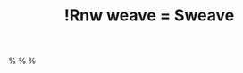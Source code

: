 % !Rnw weave = Sweave
%\VignetteEngine{Sweave}
%\VignetteIndexEntry{Tutorial: Working with categorical data with R and the vcd package}
%\VignetteDepends{vcd,gmodels,ca}
%\VignetteKeywords{contingency tables, mosaic plots, sieve plots, categorical data, independence, conditional independence, R}
%\VignettePackage{vcdExtra}


\documentclass[10pt,twoside]{article}
\usepackage{Sweave}
\usepackage{bm}
\usepackage[toc]{multitoc}   % for table of contents

% from Z.cls
\usepackage[authoryear,round,longnamesfirst]{natbib}
\bibpunct{(}{)}{;}{a}{}{,}


\usepackage{hyperref}
\usepackage{color}
%% colors
\definecolor{Red}{rgb}{0.7,0,0}
\definecolor{Blue}{rgb}{0,0,0.8}
\hypersetup{%
  hyperindex = {true},
  colorlinks = {true},
%  linktocpage = {true},
  plainpages = {false},
  linkcolor = {Blue},
  citecolor = {Blue},
  urlcolor = {Red},
  pdfstartview = {Fit},
  pdfpagemode = {UseOutlines},
  pdfview = {XYZ null null null}
}
%\AtBeginDocument{
%  \hypersetup{%
%    pdfauthor = {Michael Friendly},
%    pdftitle = {Tutorial: Working with categorical data with R and the vcd package},
%    pdfkeywords = {contingency tables, mosaic plots, sieve plots, categorical data, independence, conditional independence, R}
%  }
%}


% math stuff
\newcommand*{\given}{\ensuremath{\, | \,}}
\renewcommand*{\vec}[1]{\ensuremath{\bm{#1}}}
\newcommand{\mat}[1]{\ensuremath{\bm{#1}}}
\newcommand{\trans}{\ensuremath{^\mathsf{T}}}
\newcommand{\diag}[1]{\ensuremath{\mathrm{diag} (#1)}}
\def\binom#1#2{{#1 \choose #2}}%
\newcommand{\implies}{ \ensuremath{\mapsto} }

\newenvironment{equation*}{\displaymath}{\enddisplaymath}%

\newcommand{\tabref}[1]{Table~\@ref(#1)}
\newcommand{\figref}[1]{Figure~\@ref(#1)}
\newcommand{\secref}[1]{Section~\@ref(#1)}
\newcommand{\loglin}{loglinear }

%\usepackage{thumbpdf}

% page dimensions
\addtolength{\hoffset}{-1.5cm}
\addtolength{\textwidth}{3cm}
\addtolength{\voffset}{-1cm}
\addtolength{\textheight}{2cm}

% Vignette examples
\newcommand*{\Example}{\fbox{***Example***:} }

% R stuff
\newcommand{\var}[1]{*`#1`*}
\newcommand{\data}[1]{`#1`}
\newcommand{\class}[1]{\textsf{"#1"}}
%% \code without `-' ligatures
\def\nohyphenation{\hyphenchar\font=-1 \aftergroup\restorehyphenation}
\def\restorehyphenation{\hyphenchar\font=`-}
{\catcode`\-=\active%
  \global\def\code{\bgroup%
    \catcode`\-=\active \let-\codedash%
    \Rd```code}}
\def\codedash{-\discretionary{}{}{}}
\def\Rd```code#1{`\nohyphenation#1`\egroup}

\newcommand{\codefun}[1]{`#1()`}
\let\proglang=\textsf
\newcommand{\pkg}[1]{{\normalfont\fontseries{b}\selectfont #1}}
\newcommand{\Rpackage}[1]{{\textsf{#1}}}

%% almost as usual
\author{Michael Friendly\\York University, Toronto}
\title{Working with categorical data with R and the `vcd` and `vcdExtra` packages}
\date{\footnotesize{Using \Rpackage{vcdExtra} version `r packageDescription("vcdExtra")[["Version"]]`
  and \Rpackage{vcd} version `r packageDescription("vcd")[["Version"]]`; Date: `r Sys.Date()`}}


%% for pretty printing and a nice hypersummary also set:
%\Plainauthor{Michael Friendly} %% comma-separated
%\Shorttitle{vcd tutorial} %% a short title (if necessary)
%\Plaintitle{Tutorial: Working with categorical data with R and the vcd package}

%\SweaveOpts{engine=R,eps=TRUE,height=6,width=7,results=hide,fig=FALSE,echo=TRUE}
\SweaveOpts{engine=R,height=6,width=7,results=hide,fig=FALSE,echo=TRUE}
\SweaveOpts{prefix.string=fig/vcd-tut,eps=FALSE}
\SweaveOpts{keep.source=TRUE}
%\SweaveOpts{concordance=TRUE}
\setkeys{Gin}{width=0.7\textwidth}

```r
set.seed(1071)
#library(vcd)
library(vcdExtra)
library(ggplot2)
#data(Titanic)
data(HairEyeColor)
data(PreSex)
data(Arthritis)
art <- xtabs(~Treatment + Improved, data = Arthritis)
if(!file.exists("fig")) dir.create("fig")
```



%% end of declarations %%%%%%%%%%%%%%%%%%%%%%%%%%%%%%%%%%%%%%%%%%%%%%%



\SweaveOpts{concordance=TRUE}


%% an abstract and keywords

This tutorial describes the creation and manipulation of frequency and contingency tables
from categorical variables, along with tests of independence, measures
of association, and methods for graphically displaying results. 
The framework is provided by the R package `vcd`,
but other packages are used to help with various tasks.  
The `vcdExtra` package extends the graphical and statistical methods provided by
`vcd`.  

This package is now the main support package for the book
\emph{Discrete Data Analysis with R: Visualizing and Modeling Techniques for Categorical
and Count Data} [@FriendlyMeyer:2016:DDAR].  The web page for the book,
[ddar.datavis.ca](http://ddar.datavis.ca), gives further details.


%\keywords{contingency tables, mosaic plots, sieve plots, 
%categorical data, independence, conditional independence, generalized linear models,
%R}
%\Plainkeywords{contingency tables, mosaic plots, 
%  sieve plots, categorical data, independence, 
%  conditional independence, generalized linear models, R}

{\small
% \sloppy
% {2}
 \tableofcontents
% 
}


# Introduction {#sec:intro}
%% Note: If there is markup in \(sub)section, then it has to be escape as above.


This tutorial, part of the `vcdExtra` package,
describes how to work with categorical data in the context of
fitting statistical models in R and visualizing
the results using the `vcd` and `vcdExtra` packages.
It focuses first on methods and tools for creating
and manipulating R data objects which represent
frequency and contingency tables involving
categorical variables.

Further sections describe some simple methods for calculating 
tests of independence and measures of association among 
categorical variables, and also
methods for graphically displaying results.

There is much more to the analysis of categorical data than is described here,
where the emphasis is on cross-tabulated tables of frequencies (``contingency tables''),
statistical tests, associated loglinear models, and visualization of *how*
variables are related.

A more general treatment of graphical methods for categorical data is contained
in the book, \emph{Discrete Data Analysis with R: Visualizing and Modeling Techniques for Categorical
and Count Data} [@FriendlyMeyer:2016:DDAR]. 
An earlier book using SAS is
*Visualizing Categorical Data* [@vcd:Friendly:2000], for which
`vcd` is a partial R companion, covering topics not otherwise
available in R.  
On the other hand, the implementation of graphical
methods in `vcd` is more general in many respects than what I provided in
SAS. Statistical models for categorical data in R have
been extended considerably with the `gnm` package for generalized *nonlinear*
models.  The `vcdExtra` package extends `vcd` methods to models fit using
`glm()` and `gnm()`.

A more complete theoretical description of these statistical
methods is provided in Agresti's \citeyearpar{vcd:Agresti:2002,Agresti:2013}
*Categorical Data Analysis*. For this, see
the Splus/R companion by Laura Thompson,
[http://www.stat.ufl.edu/~aa/cda/Thompson_manual.pdf]
and Agresti's support web page,
[http://www.stat.ufl.edu/~aa/cda/cda.html].



# Creating and manipulating frequency tables {#sec:creating}

R provides many methods for creating frequency and contingency tables. Several are
described below. In the examples below, we use some real examples and some anonymous
ones, where the variables `A`, `B`, and `C`  represent
categorical variables, and `X` represents an arbitrary R data object.

The first thing you need to know is that categorical data can be represented in
three different forms in R, and it is sometimes necessary to convert
from one form to another, for carrying out statistical tests, fitting models
or visualizing the results.  Once a data object exists in R, 
you can examine its complete structure with
the `str()` function, or view the names of its components with the
`names()` function.
 

  * [case form] a data frame containing individual observations, with one or
  more factors, used as the classifying variables. In case form, there may also
  be numeric covariates. 
  The total number of observations
  is `nrow(X)`, and the number of variables is `ncol(X)`.
  	
***Example***:
The `Arthritis` data is available in case form in the `vcd` package. 
There are two explanatory factors: `Treatment` and `Sex`. `Age`
is a numeric covariate, and `Improved` is the response--- an ordered factor,
with levels 
``r paste(levels(Arthritis$Improved),collapse=' < ')``.  
Excluding `Age`, we would have
a $2 \times 2 \times 3$ contingency table for `Treatment`, `Sex` and `Improved`.
%`"None" < "Some" < "Marked"`.
```r
names(Arthritis)      # show the variables
str(Arthritis)        # show the structure
head(Arthritis,5)     # first 5 observations, same as Arthritis[1:5,] 
```
  
  * [frequency form] a data frame containing one or more factors, and a frequency 
  variable, often called `Freq` or `count`.  The total number of observations
  is 
  `sum(X$Freq)`,  
  `sum(X[,"Freq"])` or some equivalent form.
  The number of cells in the table is `nrow(X)`.

***Example***: 
For small frequency tables, it is often convenient to enter them in frequency form
using `expand.grid()` for the factors and `c()` to list the counts in a vector.
The example below, from [@vcd:Agresti:2002] gives results for the 1991 General Social Survey,
with respondents classified by sex and party identification.
```r
# Agresti (2002), table 3.11, p. 106
GSS <- data.frame(
  expand.grid(sex=c("female", "male"), 
              party=c("dem", "indep", "rep")),
  count=c(279,165,73,47,225,191))
GSS
names(GSS)
str(GSS)
sum(GSS$count)
```

  * [table form]  a matrix, array or table object, whose elements are the frequencies
  in an $n$-way table.  The variable names (factors) and their levels are given by
  `dimnames(X)`. The total number of observations
  is `sum(X)`.  The number of dimensions of the table is `length(dimnames(X))`,
  and the table sizes are given by `sapply(dimnames(X), length)`.
  	
***Example***: 
The `HairEyeColor` is stored in table form in `vcd`.  
```r
str(HairEyeColor)                      # show the structure
sum(HairEyeColor)                      # number of cases
sapply(dimnames(HairEyeColor), length) # table dimension sizes
```

***Example***: 
Enter frequencies in a matrix, and assign `dimnames`,
giving the variable names and category labels.  Note that, by default,
`matrix()` uses the elements supplied by *columns* in the
result, unless you specify `byrow=TRUE`.
```r
## A 4 x 4 table  Agresti (2002, Table 2.8, p. 57) Job Satisfaction
JobSat <- matrix(c(1,2,1,0, 3,3,6,1, 10,10,14,9, 6,7,12,11), 4, 4)
dimnames(JobSat) = list(income=c("< 15k", "15-25k", "25-40k", "> 40k"),
                satisfaction=c("VeryD", "LittleD", "ModerateS", "VeryS"))
JobSat
```
`JobSat` is a matrix, not an object of `class("table")`, and some functions
are happier with tables than matrices.
You can coerce it to a table with `as.table()`,
```r
JobSat <- as.table(JobSat)
str(JobSat)
```



## Ordered factors and reordered tables {#sec:ordered-factors}
In table form, the values of the table factors are ordered by their position in the table.
Thus in the `JobSat` data, both `income` and `satisfaction` represent ordered
factors, and the *positions* of the values in the rows and columns reflects their
ordered nature.

Yet, for analysis, there are time when you need *numeric* values for the levels
of ordered factors in a table, e.g., to treat a factor as a quantitative variable.
In such cases, you can simply re-assign the `dimnames` attribute of the table
variables.  For example, here, we assign numeric values to `income` as the middle of their
ranges, and treat `satisfaction` as equally spaced with integer scores.

```r
dimnames(JobSat)$income<-c(7.5,20,32.5,60)
dimnames(JobSat)$satisfaction<-1:4
```

For the  `HairEyeColor` data, hair color and eye color are ordered arbitrarily.
For visualizing the data using mosaic plots and other methods described below, it 
turns out to be more useful to assure that both hair color and eye color are
ordered from dark to light.
Hair colors are actually ordered this way already, and it is easiest to re-order
eye colors by indexing. Again `str()` is your friend.

```r
HairEyeColor <- HairEyeColor[, c(1,3,4,2), ]
str(HairEyeColor)
```
This is also the order for both hair color and eye color shown in 
the result of a correspondence analysis (\figref{fig:ca-haireye}) below.

With data in  case form or frequency form, when you have ordered factors
represented with character values, you must ensure that they are treated
as ordered in R.%
\footnote{In SAS, many procedures offer the option
	`order = data | internal | formatted` to allow character values
	to be ordered according to (a) their order in the data set, (b)
	sorted internal value, or (c) sorted formatted representation
	provided by a SAS format.
}

Imagine that the `Arthritis` data was read from a text file.  
By default the `Improved` will be ordered alphabetically:
`Marked`,
`None`,
`Some`--- not what we want.  In this case, the function
`ordered()` (and others) can be useful. 

```r
Arthritis <- read.csv("arthritis.txt",header=TRUE)
Arthritis$Improved <- ordered(Arthritis$Improved, levels=c("None", "Some", "Marked"))
```

With this order of  `Improved`, the response in this data,
a mosaic display of `Treatment` and `Improved` (\figref{fig:arthritis})shows a clearly
interpretable pattern.
```r
mosaic(art, gp = shading_max, split_vertical = TRUE, main="Arthritis: [Treatment] [Improved]")
```

%\setkeys{Gin}{width=0.7\textwidth}
[htb]

%```{r, Arthritis,fig=TRUE,echo=FALSE,height=6,width=7,results=hide}
%mosaic(art, gp = shading_max, split_vertical = TRUE, main="Arthritis: [Treatment] [Improved]")
%```
\includegraphics[width=0.7\textwidth]{fig/vcd-tut-Arthritis}
\caption{Mosaic plot for the `Arthritis` data, showing the marginal model of independence
	for Treatment and Improved.  Age, a covariate, and Sex are ignored here.}
 {#fig:arthritis}



Finally, there are situations where, particularly for display purposes, you
want to re-order the *dimensions* of an $n$-way table, or change the
labels for the variables or levels.
This is easy when the data are in table form: `aperm()` permutes
the dimensions, and assigning to `names` and `dimnames`
changes variable names and level labels respectively.
We will use the following version of `UCBAdmissions` in
\secref{sec:mantel} below.%
\footnote{
Changing `Admit` to `Admit?` might be useful for display purposes, but is
dangerous--- because it is then
difficult to use that variable name in a model formula.
See \secref{sec:tips} for options `labeling_args` and `set_labels`
to change variable and level names 
for displays in the `strucplot` framework.
}
```r
UCB <- aperm(UCBAdmissions, c(2, 1, 3))
dimnames(UCB)[[2]] <- c("Yes", "No")
names(dimnames(UCB)) <- c("Sex", "Admit?", "Department")
ftable(UCB)
```

%There is one subtle ``gotcha'' here:  `aperm()` returns an object of class *"array"*,
%whereas `UCBAdmissions` is of class *"table"*, so methods defined for `table`
%objects will not work on the permuted array.
%The solution is to reassign the `class` of the result of  `aperm()`.
%
%```{r, reorder4, keep.source=TRUE}
%class(UCBAdmissions)
%class(UCB)
%str(as.data.frame(UCBAdmissions))  # OK
%str(as.data.frame(UCB))            # wrong
%
%class(UCB) <- "table"
%str(as.data.frame(UCB))            # now OK
%```
%

## `structable()` {#sec:structable}

For 3-way and larger tables
the `structable()` function in `vcd` provides a convenient and flexible tabular display.
The variables assigned to the rows and columns of a two-way display can be specified
by a model formula.
```r
structable(HairEyeColor)                   # show the table: default
structable(Hair+Sex ~ Eye, HairEyeColor)   # specify col ~ row variables
```
It also returns an object of class `"structable"` which may be plotted with 
`mosaic()` (not shown here).
```r
HSE < - structable(Hair+Sex ~ Eye, HairEyeColor)   # save structable object
mosaic(HSE)                                        # plot it
```

## `table and friends()` {#sec:table}

You  can  generate frequency  tables from factor variables  using the  `table()` function,  tables  of
proportions using  the `prop.table()` function,  and marginal  frequencies using
`margin.table()`.

```r
 n=500
 A <- factor(sample(c("a1","a2"), n, rep=TRUE))
 B <- factor(sample(c("b1","b2"), n, rep=TRUE))
 C <- factor(sample(c("c1","c2"), n, rep=TRUE))
 mydata <- data.frame(A,B,C)
```

```r
# 2-Way Frequency Table
attach(mydata)
mytable <- table(A,B)   # A will be rows, B will be columns
mytable                 # print table

margin.table(mytable, 1) # A frequencies (summed over B)
margin.table(mytable, 2) # B frequencies (summed over A)

prop.table(mytable)    # cell percentages
prop.table(mytable, 1) # row percentages
prop.table(mytable, 2) # column percentages
```

`table()` can  also  generate  multidimensional  tables  based  on  3  or  more
categorical variables. In  this case, use  the `ftable()`  or `structable()`
function to print  the
results more attractively.

```r
# 3-Way Frequency Table
mytable <- table(A, B, C)
ftable(mytable)
```

`table()`  ignores missing values by default. 
To include `NA` as a category in counts, include the
table option  `exclude=NULL` if  the variable  is a  vector. If  the variable is a
factor you  have to  create a  new factor  using \code{newfactor  <- factor(oldfactor,
exclude=NULL)}. 

## `xtabs()` {#sec:xtabs}

The `xtabs()` function allows you to create cross-tabulations of data using formula style input.
This typically works with case-form data supplied in a data frame or a matrix.
The result is a contingency table in array format, whose dimensions are determined by  
the terms on the right side of the formula.

```r
# 3-Way Frequency Table
mytable <- xtabs(~A+B+C, data=mydata)
ftable(mytable)    # print table
summary(mytable)   # chi-square test of indepedence
```

If a variable is included on the left side of the formula, it is assumed to be a
vector  of  frequencies  (useful if the data have already been tabulated in frequency form).

```r
(GSStab <- xtabs(count ~ sex + party, data=GSS))
summary(GSStab)
```

## Collapsing over table factors: `aggregate, \codefun{margin.table()` and `apply()`}

It sometimes happens that we have a data set with more variables or factors than 
we want to analyse, or else, having done some initial analyses, we decide that
certain factors are not important, and so should be excluded from graphic displays
by collapsing (summing) over them.  For example, mosaic plots and fourfold displays
are often simpler to construct from versions of the data collapsed over
the factors which are not shown in the plots.

The appropriate tools to use again depend on
the form in which the data are represented--- a case-form data frame, a
frequency-form data frame (`aggregate()`), or a table-form array or 
table object (`margin.table()` or `apply()`).

When the data are in frequency form, and we want to produce another
frequency data frame, `aggregate()` is a handy tool, using
the argument `FUN=sum` to sum the frequency variable over the 
factors *not* mentioned in the formula.

***Example***: 
The data frame `DaytonSurvey` in the `vcdExtra` package represents a
$2^5$ table giving the frequencies of reported use (``ever used?'') of 
alcohol, cigarettes and marijuana in a sample of high school seniors,
also classified by sex and race.  

```r
data(DaytonSurvey, package = "vcdExtra")
str(DaytonSurvey)
head(DaytonSurvey)
```

To focus on the associations among the
substances, we want to collapse over sex and race. The right-hand side of the formula
used in the call to `aggregate()` gives the factors to be retained in the
new frequency data frame, `Dayton.ACM.df`.

```r
# data in frequency form
# collapse over sex and race
Dayton.ACM.df <- aggregate(Freq ~ cigarette+alcohol+marijuana, 
                           data=DaytonSurvey, FUN=sum)
Dayton.ACM.df
```

When the data are in table form, and we want to produce another
table, `apply()` with `FUN=sum` can be used in a similar way
to sum the table over dimensions not mentioned in the `MARGIN`
argument.  `margin.table()` is just a wrapper for `apply()`
using the `sum()` function.


***Example***: 
To illustrate, we first convert the `DaytonSurvey` to a 5-way
table using `xtabs()`, giving `Dayton.tab`.  

```r
# in table form
Dayton.tab <- xtabs(Freq~cigarette+alcohol+marijuana+sex+race, data=DaytonSurvey)
structable(cigarette+alcohol+marijuana ~ sex+race, data=Dayton.tab)
```
Then, use `apply()` on `Dayton.tab` to give the
3-way table `Dayton.ACM.tab` summed over sex and race.
The elements in this new table are the column sums for 
`Dayton.tab` shown by `structable()` just above.

```r
# collapse over sex and race
Dayton.ACM.tab <- apply(Dayton.tab, MARGIN=1:3, FUN=sum)
Dayton.ACM.tab <- margin.table(Dayton.tab, 1:3)   # same result
structable(cigarette+alcohol ~ marijuana, data=Dayton.ACM.tab)
```



Many of these operations can be performed using the `**ply()` functions
in the `plyr` package.
For example, with the data in a frequency form data frame, use `ddply()`
to collapse over unmentioned factors, and `plyr::summarise()`
as the function to be applied to each piece.
<!-- \footnote{ -->
<!-- Ugh. This `plyr` function clashes with a function of the same name in `vcdExtra`. -->
<!-- In this document I will use the explicit double-colon notation to keep them -->
<!-- separate. -->
<!-- } -->

```r
library(plyr)
Dayton.ACM.df <- plyr::ddply(DaytonSurvey, 
                             .(cigarette, alcohol, marijuana), 
                             plyr::summarise, Freq=sum(Freq))

Dayton.ACM.df
```

## Collapsing table levels: `collapse.table()`

A related problem arises when we have a table or array and for some purpose
we want to reduce the number of levels of some factors by summing subsets
of the frequencies.  For example, we may have initially coded Age in 10-year
intervals, and decide that, either for analysis or display purposes, we
want to reduce Age to 20-year intervals.  The `collapse.table()` function
in `vcdExtra` was designed for this purpose.

***Example***:
Create a 3-way table, and collapse Age from 10-year to 20-year intervals. 
First, we generate a $2 \times 6 \times 3$ table of random counts from a 
Poisson distribution with mean of 100.
```r
# create some sample data in frequency form
sex <- c("Male", "Female")
age <- c("10-19", "20-29",  "30-39", "40-49", "50-59", "60-69")
education <- c("low", 'med', 'high')
data <- expand.grid(sex=sex, age=age, education=education)
counts <- rpois(36, 100)   # random Possion cell frequencies
data <- cbind(data, counts)

# make it into a 3-way table
t1 <- xtabs(counts ~ sex + age + education, data=data)
structable(t1)
``` 
Now collapse `age` to 20-year intervals, and `education`
to 2 levels. In the arguments, levels of `age` and `education`
given the same label are summed in the resulting smaller table.
```r
# collapse age to 3 levels, education to 2 levels
t2 <- collapse.table(t1, 
         age=c("10-29", "10-29",  "30-49", "30-49", "50-69", "50-69"),
         education=c("<high", "<high", "high"))
structable(t2)
```


## Converting among frequency tables and data frames

As we've seen, a given contingency table can be represented 
equivalently in different forms,
but some R functions were designed for one particular representation.
\tabref{tab:convert} shows some handy tools for converting from one form to another.

[htb]
 \caption{Tools for converting among different forms for categorical data} {#tab:convert}
 
   {llll}
	\hline
                 & \multicolumn{3}{c}{**To this**} \\
	**From this**      &     Case form         & Frequency form             &  Table form \\
	\hline
	Case form      &   noop                 & `xtabs(~A+B)`        &  `table(A,B)`  \\ 
	Frequency form &  `expand.dft(X)`  & noop                      & `xtabs(count~A+B)`\\
	Table form     &  `expand.dft(X)`  & `as.data.frame(X)`   &  noop \\
	\hline
   
 


A contingency table in table form (an object of `class(table)`) can be converted
to a data.frame with `as.data.frame()`.%
\footnote{
Because R is object-oriented, this is actually a short-hand for
the function `as.data.frame.table()`.
}  
The resulting
`data.frame` contains columns
representing the classifying factors and the table entries (as a column named by
the `responseName` argument, defaulting to `Freq`. This is the inverse of `xtabs()`.

***Example***: 
Convert the `GSStab` in table form to a data.frame in frequency form.
```r
as.data.frame(GSStab)
```

***Example***: Convert the `Arthritis` data in case form to a 3-way table of
`Treatment` $\times$ `Sex` $\times$ `Improved`.
Note the use of `with()` to avoid having to use `Arthritis\$Treatment` etc. within the call to `table()`.%
\footnote{
`table()` does not allow a `data` argument to provide
an environment in which the table variables are to be found.  In the 
examples in \secref{sec:table} I used `attach(mydata)` for this purpose,
but `attach()` leaves the variables in the global environment,
while `with()` just evaluates the `table()` expression in a
temporary environment of the data.
}
```r
Art.tab <-with(Arthritis, table(Treatment, Sex, Improved))
str(Art.tab)
ftable(Art.tab)
```


There may also be times that you will need an equivalent case form `data.frame`
with factors  representing the table variables
rather than the frequency  table.
For example, the `mca()` function in package `MASS`
only operates on data in this format. 
Marc Schwartz provided code for `expand.dft()` on the  Rhelp
mailing list for converting a table back into a case form `data.frame`.
This function is included in `vcdExtra`.

***Example***: Convert the `Arthritis` data in table form (`Art.tab`) back to a `data.frame`
in case form, with factors
`Treatment`, `Sex` and `Improved`.
```r
Art.df <- expand.dft(Art.tab)
str(Art.df)
```

## A complex example {#sec:complex}

If you've followed so far, you're ready for a more complicated example.
The data file, `tv.dat` represents a 4-way table of size
$5 \times 11 \times 5 \times 3$ where the table variables (unnamed in the file)
are read as `V1` -- `V4`, and the cell frequency is read
as `V5`.  The file, stored in the `doc/extdata` directory
of `vcdExtra`, can be read as follows:
```r
tv.data<-read.table(system.file("extdata","tv.dat", package="vcdExtra"))
head(tv.data,5)
```
For a local file, just use `read.table()` in this form:
```r
tv.data<-read.table("C:/R/data/tv.dat")
```
The data `tv.dat` came from the initial implementation of 
mosaic displays in R by Jay Emerson. 
In turn, they came from the initial development of mosaic displays 
[@vcd:Hartigan+Kleiner:1984]
that illustrated the method with data on a large sample of TV viewers
whose behavior had been recorded for the Neilson ratings.
This data set contains sample television audience data from Neilsen
Media Research for the week starting November 6, 1995.


The table variables are:\\
~~~`V1`-- values 1:5 correspond to the days Monday--Friday;\\
~~~`V2`-- values 1:11 correspond to the quarter hour times 8:00PM through 10:30PM;\\
~~~`V3`-- values 1:5 correspond to ABC, CBS, NBC, Fox, and non-network choices;\\
~~~`V4`-- values 1:3 correspond to transition states: turn the television Off, Switch channels, 
 or Persist in viewing the current channel.

	 
We are interested just the cell frequencies, and rely on the facts that the
(a) the table is complete--- there are no missing cells,
so `nrow(tv.data)`=`r nrow(tv.data)`;
(b) the observations are ordered so that `V1` varies most rapidly and
`V4` most slowly.  From this, we can just extract the frequency column
and reshape it into an array.
```r
TV <- array(tv.data[,5], dim=c(5,11,5,3))                                        
dimnames(TV) <- list(c("Monday","Tuesday","Wednesday","Thursday","Friday"), 
                c("8:00","8:15","8:30","8:45","9:00","9:15","9:30",         
                  "9:45","10:00","10:15","10:30"),                            
                c("ABC","CBS","NBC","Fox","Other"), c("Off","Switch","Persist"))
names(dimnames(TV))<-c("Day", "Time", "Network", "State")
```

More generally (even if there are missing cells), we can 
use `xtabs()` (or `plyr::daply()`)
to do the cross-tabulation, using `V5` as the
frequency variable.  Here's how to do this same operation with `xtabs()`:
```r
TV <- xtabs(V5 ~ ., data=tv.data)
dimnames(TV) <- list(Day=c("Monday","Tuesday","Wednesday","Thursday","Friday"), 
                Time=c("8:00","8:15","8:30","8:45","9:00","9:15","9:30",         
                       "9:45","10:00","10:15","10:30"),                            
                Network=c("ABC","CBS","NBC","Fox","Other"), 
                State=c("Off","Switch","Persist"))
```

But this 4-way table is too large and awkward to work with. Among the networks,
Fox and Other occur infrequently. 
We can also cut it down to a 3-way table by considering only viewers who persist
with the current station.%
\footnote{This relies on the fact that that indexing
an array drops dimensions of length 1 by default,
using the argument `drop=TRUE`;
the result is coerced to the lowest possible dimension.
}

```r
TV <- TV[,,1:3,]     # keep only ABC, CBS, NBC
TV <- TV[,,,3]       # keep only Persist -- now a 3 way table
structable(TV)
```

Finally, for some purposes, we might want to collapse the 11 times into a smaller number.
Here, we use `as.data.frame.table()` to convert the table back to a data frame,
 `levels()` to re-assign the values of `Time`,
 and finally, `xtabs()` to give a new, collapsed frequency table.

```r
TV.df <- as.data.frame.table(TV)
levels(TV.df$Time) <- c(rep("8:00-8:59",4),rep("9:00-9:59",4), rep("10:00-10:44",3))
TV2 <- xtabs(Freq ~ Day + Time + Network, TV.df)
structable(Day ~ Time+Network,TV2)
```
Whew! See \figref{fig:TV-mosaic} for a mosaic plot of the `TV2` data.


# Tests of Independence

## CrossTable

OK, now we're ready to do some analyses.  For tabular displays,
the  `CrossTable()`  function in  the `gmodels`  package produces  cross-tabulations
modeled after `PROC FREQ` in SAS or `CROSSTABS` in SPSS. 
It has a wealth of options for the quantities that can be shown in each cell.

```r
# 2-Way Cross Tabulation
library(gmodels)
CrossTable(GSStab,prop.t=FALSE,prop.r=FALSE,prop.c=FALSE)
```

There are  options to  report percentages  (row, column,  cell), specify decimal
places, produce Chi-square,  Fisher, and McNemar  tests of independence,  report
expected  and residual  values (pearson,  standardized, adjusted  standardized),
include missing values as valid, annotate with row and column titles, and format
as SAS or SPSS style output! See `help(CrossTable)` for details.


## Chi-square test

For 2-way tables you can use `chisq.test()` to test independence of the row
and column variable. By default,  the $p$-value is calculated from  the asymptotic
chi-squared distribution of the test  statistic. Optionally, the $p$-value can  be
derived via Monte Carlo simulation. 

```r
(HairEye <- margin.table(HairEyeColor, c(1, 2)))
chisq.test(HairEye)
```

## Fisher Exact Test {#sec:Fisher}

`fisher.test(X)` provides an  exact test of  independence. `X` must be  a two-way
contingency table in table form.  Another form, 
`fisher.test(X, Y)` takes two
categorical vectors of the same length.  
For tables larger than $2 \times 2$ the method can be computationally intensive (or can fail) if
the frequencies are not small.

```r
fisher.test(GSStab)
```

But this does not work because `HairEye` data has $n$=592 total frequency.
An exact test is unnecessary in this case.
```r
fisher.test(HairEye)
```
%# ```{r, echo=TRUE,eval=FALSE}
%# #cat(try(fisher.test(HairEye)))
%# ```

Error in fisher.test(HairEye) : FEXACT error 6.
LDKEY is too small for this problem.
Try increasing the size of the workspace.


## Mantel-Haenszel test and conditional association {#sec:mantel}

Use the  `mantelhaen.test(X)` function  to perform  a Cochran-Mantel-Haenszel 
$\chi^2$ chi
test  of   the  null  hypothesis   that  two  nominal   variables  are
*conditionally independent*, $A \perp B \given C$, in each stratum,  assuming that there is no  three-way
interaction. `X` is  a 3 dimensional  contingency table, where  the last dimension
refers to the strata.

The `UCBAdmissions` serves as an example of a $2 \times 2 \times 6$ table,
with `Dept` as the stratifying variable.
```r
## UC Berkeley Student Admissions
mantelhaen.test(UCBAdmissions)
```
The results show no evidence for association between admission and gender
when adjusted for department.  However, we can easily see that the assumption
of equal association across the strata (no 3-way association) is probably
violated. For $2 \times 2 \times k$ tables, this can be examined
from the odds ratios for each $2 \times 2$ table (`oddsratio()`), and
tested 
by  using
`woolf_test()` in `vcd`.

%```{r, mantel2}
%oddsRatio <- function(x) (x[1,1]*x[2,2])/(x[1,2]*x[2,1])
%apply(UCBAdmissions, 3, oddsRatio)
%
%woolf_test(UCBAdmissions) 
%``` 
```r
oddsratio(UCBAdmissions, log=FALSE)
lor <- oddsratio(UCBAdmissions)  # capture log odds ratios
summary(lor)
woolf_test(UCBAdmissions) 
``` 
We  can visualize the  odds ratios of  Admission for
each  department  with  fourfold  displays  using  `fourfold()`.  The cell
frequencies $n_{ij}$  of each  $2 \times  2$ table  are shown  as a  quarter circle whose
radius is proportional to $\sqrt{n_{ij}}$, so  that its area is proportional to  the
cell frequency.
Confidence rings for the odds ratio allow a visual test of the null of no association; 
the rings for adjacent quadrants overlap *iff* the observed counts are consistent 
with the null hypothesis.  In the extended version (the default), brighter colors
are used where the odds ratio is significantly different from 1.
The following lines produce \figref{fig:fourfold1}.%
\footnote{The color values `col[3:4]` were modified from their default values
to show a greater contrast between significant and insignificant associations here.}
```r
col <- c("#99CCFF", "#6699CC", "#F9AFAF", "#6666A0", "#FF0000", "#000080")
fourfold(UCB,mfrow=c(2,3), color=col)
```
 
%\setkeys{Gin}{width=0.8\textwidth}
[htb]

%```{r, fourfold1,fig=TRUE,height=6,width=9,results=hide}
%col <- c("#99CCFF", "#6699CC", "#F9AFAF", "#6666A0", "#FF0000", "#000080")
%fourfold(UCB,mfrow=c(2,3), color=col)
%```
\includegraphics[width=0.8\textwidth,trim=80 50 80 50]{fig/vcd-tut-fourfold1}
\caption{Fourfold display for the `UCBAdmissions` data. Where the odds ratio differs
	significantly from 1.0, the confidence bands do not overlap, and the circle quadrants are
	shaded more intensely.}
 {#fig:fourfold1}



Another `vcd` function, `cotabplot()`, provides a more general approach
to visualizing conditional associations in contingency tables,
similar to trellis-like plots produced by `coplot()` and lattice graphics.
The `panel` argument supplies a function used to render each conditional 
subtable. The following gives a display (not shown) similar to \figref{fig:fourfold1}.
```r
cotabplot(UCB, panel = cotab_fourfold)
```

When we want to view the conditional
probabilities of a response variable (e.g., `Admit`)
in relation to several factors,
an alternative visualization is a `doubledecker()` plot.
This plot is a specialized version of a mosaic plot, which
highlights the levels of a response variable (plotted vertically)
in relation to the factors (shown horizontally). The following
call produces \figref{fig:doubledecker}, where we use indexing
on the first factor (`Admit`) to make `Admitted`
the highlighted level.

In this plot, the
association between `Admit` and `Gender` is shown
where the heights of the highlighted conditional probabilities
do not align. The excess of females admitted in Dept A stands out here.

```r
doubledecker(Admit ~ Dept + Gender, data=UCBAdmissions[2:1,,])
```

[htb]

\includegraphics[width=0.9\textwidth]{fig/vcd-tut-doubledecker}
\caption{Doubledecker display for the `UCBAdmissions` data. The heights
of the highlighted bars show the conditional probabilities of `Admit`,
given `Dept` and `Gender`.}
 {#fig:doubledecker}



Finally, the there is a `plot()` method for `oddsratio` objects.
By default, it shows the 95% confidence interval for the log odds ratio.
\figref{fig:oddsratio} is produced by:
```r
plot(lor, xlab="Department", ylab="Log Odds Ratio (Admit | Gender)")
```

\setkeys{Gin}{width=0.5\textwidth}
[htb]

```r
plot(lor, xlab="Department", ylab="Log Odds Ratio (Admit | Gender)")
```
\caption{Log odds ratio plot for the `UCBAdmissions` data.}
 {#fig:oddsratio}



## Cochran-Mantel-Haenszel tests for ordinal factors {#sec:CMH}
The standard $\chi^2$ tests for association in a two-way table
treat both table factors as nominal (unordered) categories.
When one or both factors of a two-way table are
quantitative or ordinal, more powerful tests of association
may be obtaianed by taking ordinality into account, using
row and or column scores to test for linear trends or differences
in row or column means.

More general versions of the CMH tests (Landis etal., 1978) are provided by assigning
numeric scores to the row and/or column variables. 
For example, with two ordinal factors (assumed to be equally spaced), assigning
integer scores, `1:R` and `1:C` tests the linear $\times$ linear component
of association. This is statistically equivalent to the Pearson correlation between the
integer-scored table variables, with $\chi^2 = (n-1) r^2$, with only 1 $df$
rather than $(R-1)\times(C-1)$ for the test of general association.

When only one table
variable is ordinal, these general CMH tests are analogous to an ANOVA, testing
whether the row mean scores or column mean scores are equal, again consuming
fewer $df$ than the test of general association.

The `CMHtest()` function in `vcdExtra` now calculates these various
CMH tests for two possibly ordered factors, optionally stratified other factor(s).

***Example***:
Recall the $4 \times 4$ table, `JobSat` introduced in \secref{sec:creating},
```r
JobSat
```

Treating the `satisfaction` levels as equally spaced, but using
midpoints of the `income` categories as row scores gives the following results:
```r
CMHtest(JobSat, rscores=c(7.5,20,32.5,60))
```

Note that with the relatively small cell frequencies, the test for general 
give no evidence for association. However, the the `cor` test for linear x linear
association on 1 df is nearly significant. The `coin` contains the
functions `cmh_test()` and `lbl_test()`
for CMH tests of general association and linear x linear association respectively.

## Measures of Association

There are a variety of statistical measures of *strength* of association for
contingency tables--- similar in spirit to $r$ or $r^2$ for continuous variables.
With a large sample size, even a small degree of association can show a 
significant $\chi^2$, as in the example below for the `GSS` data.

The  `assocstats()`  function in `vcd`  calculates  the   $\phi$
contingency coefficient,  and Cramer's  V for  an $r \times c$  table. 
The input must be in table form, a two-way $r \times c$ table.  
It won't work with `GSS` in frequency form, but by now you should know how
to convert.
```r
assocstats(GSStab)
```

For tables with ordinal variables, like `JobSat`, some people prefer the
Goodman-Kruskal $\gamma$ statistic (\citet[\S 2.4.3]{vcd:Agresti:2002})
based on a comparison of concordant
and discordant pairs of observations in the case-form equivalent of a two-way table.
```r
GKgamma(JobSat)
```

A web article by Richard Darlington,
[http://www.psych.cornell.edu/Darlington/crosstab/TABLE0.HTM]
gives further description of these and other measures of association.

## Measures of Agreement
The
`Kappa()` function in the `vcd` package calculates Cohen's $\kappa$ and weighted
$\kappa$ for a square two-way table with the same row and column categories [@Cohen:60].%
\footnote{ 
Don't confuse this with `kappa()` in base R that computes something
entirely different (the condition number of a matrix).
}
Normal-theory $z$-tests are obtained by dividing $\kappa$ by its asymptotic standard
error (ASE).  A `confint()` method for `Kappa` objects provides confidence intervals.
```r
(K <- Kappa(SexualFun))
confint(K)
```

A visualization of agreement, both unweighted and weighted for degree of departure
from exact agreement is provided by the `agreementplot()` function.
\figref{fig:agreesex} shows the agreementplot for the `SexualFun` data,
produced as shown below. The Bangdiwala measures represent the proportion of the
shaded areas of the diagonal rectangles, using weights $w_1$ for exact agreement,
and $w_2$ for partial agreement one step from the main diagonal.
```r
agree <- agreementplot(SexualFun, main="Is sex fun?")
unlist(agree)
```

%\setkeys{Gin}{width=0.5\textwidth}
[htb]

%```{r, agreesex,fig=TRUE,height=6,width=7}
%agree <- agreementplot(SexualFun, main="Is sex fun?")
%agree
%```
\includegraphics[width=0.4\textwidth,trim=50 25 50 25]{fig/vcd-tut-agreesex}
\caption{Agreement plot for the `SexualFun` data.}
 {#fig:agreesex}


In other examples, the agreement plot can help to show *sources*
of disagreement.  For example, when the shaded boxes are above or below the diagonal
(red) line, a lack of exact agreement can be attributed in part to
different frequency of use of categories by the two raters-- lack of
*marginal homogeneity*.
	
## Correspondence analysis
Use the `ca` package for correspondence analysis for visually exploring relationships
between rows and columns in contingency tables.  For an $r \times c$ table,
the method provides a breakdown of the Pearson $\chi^2$ for association in up to $M = \min(r-1, c-1)$
dimensions, and finds scores for the row ($x_{im}$) and column ($y_{jm}$) categories
such that the observations have the maximum possible correlations.%
\footnote{
	Related methods are the non-parametric
	CMH tests using assumed row/column scores (\secref{sec:CMH}),
	the analogous `glm()` model-based methods (\secref{sec:CMH}),
	and the more general RC models which can be fit using `gnm()`.
	Correspondence analysis differs in that it is a primarily
	descriptive/exploratory method (no significance tests), but is
	directly tied to informative graphic displays of the row/column categories.
}	
	


Here, we carry out a simple correspondence analysis of the `HairEye` data.
The printed results show that nearly 99% of the association between hair color and eye color
can be accounted for in 2 dimensions, of which the first dimension accounts for 90%.
```r
library(ca)
ca(HairEye)
```

The resulting `ca` object can be plotted just by running the `plot()`
method on the `ca` object, giving the result in
\figref{fig:ca-haireye}.  `plot.ca()` does not allow labels for dimensions;
these can be added with `title()`.
It can be seen that most of the association is accounted for by the ordering
of both hair color and eye color along Dimension 1, a dark to light dimension.
```r
plot(ca(HairEye), main="Hair Color and Eye Color")
title(xlab="Dim 1 (89.4%)", ylab="Dim 2 (9.5%)")
```

\setkeys{Gin}{width=0.7\textwidth}
[htb]

```r
plot(ca(HairEye), main="Hair Color and Eye Color")
title(xlab="Dim 1 (89.4%)", ylab="Dim 2 (9.5%)")
```
\caption{Correspondence analysis plot for the `HairEye` data.}
 {#fig:ca-haireye}



# Loglinear Models {#sec:loglin}

You can  use the  `loglm()`  function in  the `MASS`  package to fit log-linear
models.  Equivalent models can also be fit (from a different perspective) as generalized
linear models with the `glm()`  function using the `family='poisson'` argument,
and the `gnm` package provides a wider range of generalized *nonlinear* models,
particularly for testing structured associations.
The visualization methods for these models were originally developed for models fit using `loglm()`,
so this approach is emphasized here.  Some extensions of these methods for models
fit using `glm()` and `gnm()` are contained in the `vcdExtra` package
and illustrated in \secref{sec:glm}.

Assume we  have a 3-way  contingency table based  on
variables A, B, and C.  
The possible different forms of loglinear models for a 3-way table are shown in \tabref{tab:loglin-3way}.
The **Model formula** column shows how to express each model for `loglm()` in R.%
\footnote{
For `glm()`, or `gnm()`, with the data in the form of a frequency data.frame, the same model is specified
in the form `glm(Freq` $\sim$ `..., family="poisson")`, where `Freq` is  the name
of the cell frequency variable and `...` specifies the **Model formula**.
}
In the **Interpretation** column, the symbol "$\perp$" is to be read as "is independent of,"
and "$\given$" means "conditional on,'' or "adjusting for," or just "given".

[htb]
 \caption{Log-linear Models for Three-Way Tables} {#tab:loglin-3way}
 
 {llll}
  \hline
  **Model**           & **Model formula**  & **Symbol**& **Interpretation** \\
  \hline\hline 
  Mutual independence      & `~A + B + C`       & $[A][B][C]$    & $A \perp B \perp C$ \\ 
  Joint independence       & `~A*B + C`         & $[AB][C]$      & $(A \: B) \perp C$ \\ 
  Conditional independence & `~(A+B)*C`         & $[AC][BC]$     & $(A \perp B) \given C$ \\ 
  All two-way associations & `~A*B + A*C + B*C` & $[AB][AC][BC]$ & homogeneous association  \\ 
  Saturated model          & `~A*B*C`           & $[ABC]$        & 3-way association \\ 
  \hline
 
 




For example, the formula `~A + B + C` specifies the model of *mutual independence* with
no associations among the three factors.  In standard notation for the expected frequencies
$m_{ijk}$, this corresponds to

	\log ( m_{ijk} ) = \mu + \lambda_i^A + \lambda_j^B + \lambda_k^C \equiv `A + B + C`

The parameters $\lambda_i^A , \lambda_j^B$ and  $\lambda_k^C$ pertain to the differences among the
one-way marginal frequencies for the factors A, B and C. 

Similarly, the model of *joint independence*,  $(A \: B) \perp C$,
allows an association between A and B, but specifies that
C is independent of both of these and their combinations,

	\log ( m_{ijk} ) = \mu + \lambda_i^A + \lambda_j^B + \lambda_k^C + \lambda_{ij}^{AB} \equiv `A * B + C`

where the parameters $\lambda_{ij}^{AB}$ pertain to the overall association between A and B (collapsing over C).

In the literature or text books, you will often find these models expressed in shorthand symbolic notation,
using brackets, `[ ]` to enclose the *high-order terms* in the model.
Thus, the joint independence model can be denoted `[AB][C]`, as shown in the **Symbol** column in 
\tabref{tab:loglin-3way}.

Models of *conditional independence* allow (and fit)  two of the three possible
two-way associations.  There are three such models, depending on which variable is conditioned upon.
For a given conditional independence model, e.g., `[AB][AC]`, the given variable is the one
common to all terms, so this example has the interpretation $(B \perp C) \given A$.


## Fitting with `loglm()` {#sec:loglm}
For example, we can fit the model of mutual independence among hair color, eye color and sex 
in `HairEyeColor` as

```r
library(MASS)
## Independence model of hair and eye color and sex.  
hec.1 <- loglm(~Hair+Eye+Sex, data=HairEyeColor)
hec.1
```

Similarly, the models of conditional independence and joint independence are specified as
```r
## Conditional independence
hec.2 <- loglm(~(Hair + Eye) * Sex, data=HairEyeColor)
hec.2
```
```r
## Joint independence model.  
hec.3 <- loglm(~Hair*Eye + Sex, data=HairEyeColor)
hec.3
```
Note that printing the model gives a brief summary of the goodness of fit.
A set of models can be compared using the `anova()` function.

```r
anova(hec.1, hec.2, hec.3)
```

%Martin Theus and Stephan Lauer have written an excellent article on  Visualizing
%Loglinear Models, using  mosaic plots. There  is also great  tutorial example by
%Kevin Quinn on analyzing loglinear models via glm.

## Fitting with `glm and \codefun{gnm()`} {#sec:glm}
The `glm()` approach, and extensions of this in the `gnm` package allows a
much wider class of models for frequency data to be fit than can be handled by
`loglm()`.  Of particular importance are models for ordinal factors and for
square tables, where we can test more structured hypotheses about the patterns
of association than are provided in the tests of general association under
`loglm()`. These are similar in spirit to the 
non-parametric CMH tests described in \secref{sec:CMH}.

***Example***:
The data `Mental` in the `vcdExtra` package gives a two-way table in frequency form
classifying young people by
their mental health status and parents' socioeconomic status (SES), where
both of these variables are ordered factors.
```r
str(Mental)
xtabs(Freq ~ mental+ses, data=Mental)   # display the frequency table
```
Simple ways of handling ordinal variables involve assigning scores to the table
categories, and the simplest cases are to use integer scores, either for the row variable (``column
effects'' model), the column variable (``row effects'' model), or both (``uniform association''
model).

```r
indep <- glm(Freq ~ mental + ses, family = poisson, data = Mental)  # independence model
```
To fit more parsimonious models than general association, we can define
numeric scores for the row and column categories
```r
# Use integer scores for rows/cols 
Cscore <- as.numeric(Mental$ses)
Rscore <- as.numeric(Mental$mental)	
```
Then, the row effects model, the column effects model, and the uniform association
model can be fit as follows:
```r
# column effects model (ses)
coleff <- glm(Freq ~ mental + ses + Rscore:ses, family = poisson, data = Mental)

# row effects model (mental)
roweff <- glm(Freq ~ mental + ses + mental:Cscore, family = poisson, data = Mental)

# linear x linear association
linlin <- glm(Freq ~ mental + ses + Rscore:Cscore, family = poisson, data = Mental)
```
The `Summarize()` in `vcdExtra` provides a nice, compact summary of
the fit statistics for a set of models, collected into a *glmlist* object.
Smaller is better for AIC and BIC.
```r
# compare models using AIC, BIC, etc
vcdExtra::LRstats(glmlist(indep, roweff, coleff, linlin))
```
For specific model comparisons, we can also carry out tests of *nested* models with
`anova()` when those models are listed from smallest to largest.
Here, there are two separate paths from the most restrictive (independence) model
through the model of uniform association, to those that allow only one of
row effects or column effects.
```r
anova(indep, linlin, coleff, test="Chisq")	
anova(indep, linlin, roweff, test="Chisq")	
```
The model of linear by linear association seems best on all accounts.
For comparison, one might try the CMH tests on these data:

```r
CMHtest(xtabs(Freq~ses+mental, data=Mental))
```

## Non-linear terms
The strength of the `gnm` package is that it handles a wide variety of models
that handle non-linear terms, where the parameters enter the model beyond a simple
linear function.
The simplest example is the Goodman RC(1) model, which allows a multiplicative
term to account for the association of the table variables.
In the notation of generalized linear models with a log link, this can be expressed as

\log \mu_{ij} = \alpha_i + \beta_j + \gamma_{i} \delta_{j}	

where the row-multiplicative effect parameters $\gamma_i$ and 
corresponding column parameters $\delta_j$ are estimated from the data.%
\footnote{
This is similar in spirit to a correspondence analysis with a single
dimension, but as a statistical model.
}
Similarly, the RC(2) model adds two multiplicative terms to
the independence model,

\log \mu_{ij} = \alpha_i + \beta_j + \gamma_{i1} \delta_{j1} + \gamma_{i2} \delta_{j2}


In the `gnm` package, these models may be fit using the `Mult()`
to specify the multiplicative term, and `instances()` to specify several
such terms.

***Example***:
For the `Mental` data, we fit the RC(1) and RC(2) models, and compare
these with the independence model.

```r
RC1 <- gnm(Freq ~ mental + ses + Mult(mental,ses), data=Mental, 
             family=poisson, verbose=FALSE)
RC2 <- gnm(Freq ~ mental+ses + instances(Mult(mental,ses),2), data=Mental, 
             family=poisson, verbose=FALSE)
anova(indep, RC1, RC2, test="Chisq")
```

# Mosaic plots {#sec:mosaic}

Mosaic plots provide an ideal method both for visualizing contingency tables and for 
visualizing the fit--- or more importantly--- lack of fit of a loglinear model.
For a two-way table, `mosaic()` fits a model of independence, $[A][B]$
or `~A+B` as an R formula.
For $n$-way tables, `mosaic()` can fit any loglinear model, and can also be
used to plot a model fit with `loglm()`.
See @vcd:Friendly:1994,vcd:Friendly:1999 for the statistical ideas behind these
uses of mosaic displays in connection with loglinear models.

The essential idea is to recursively sub-divide a unit square into rectangular "tiles" for the
cells of the table, such
that the are area of each tile is proportional to the cell frequency.
For a given loglinear model, the tiles can then be shaded in various ways to reflect
the residuals (lack of fit) for a given model.  The pattern of residuals can then
be used to suggest a better model or understand *where* a given model fits or
does not fit.

`mosaic()` provides a wide range of options for the directions of splitting,
the specification of shading, labeling, spacing, legend and many other details.
It is actually implemented as a special case of a more general
class of displays for $n$-way tables called `strucplot`, including
sieve diagrams, association plots, double-decker plots as well as mosaic
plots.  For details, see `help(strucplot)` and the "See also" links,
and also @vcd:Meyer+Zeileis+Hornik:2006b, which is available as
an R vignette via `vignette("strucplot", package="vcd")`.

\figref{fig:arthritis}, showing the association between
`Treatment` and `Improved` was produced with the following
call to `mosaic()`.

```r
mosaic(art, gp = shading_max, split_vertical = TRUE, 
       main="Arthritis: [Treatment] [Improved]")
```
Note that the residuals for the independence model were not large
(as shown in the legend),
yet the association between `Treatment` and `Improved`
is highly significant.
```r
summary(art)
```
In contrast, one of the other shading schemes, from @vcd:Friendly:1994
(use: `gp = shading_Friendly`), 
uses fixed cutoffs of $\pm 2, \pm 4$,
to shade cells which are *individually* significant
at approximately $\alpha = 0.05$ and $\alpha = 0.001$ levels, respectively.
The right panel below uses `gp = shading_Friendly`.

\setkeys{Gin}{width=0.5\textwidth}
```r
mosaic(art, gp = shading_max, split_vertical = TRUE, 
       main="Arthritis: gp = shading_max")
```
```r
mosaic(art, gp = shading_Friendly, split_vertical = TRUE, 
       main="Arthritis: gp = shading_Friendly")
```

## Mosaics for loglinear models {#sec:mosaic-llm}

When you have fit a loglinear model using `loglm()`, 
and saved the result (as a `loglm` object) the simplest way to display the
results is to use the `plot()` method for the `loglm` object.
Calling `mosaic(loglm.object)` has the same result.
In \secref{sec:loglm} above, we fit several different models to the
`HairEyeColor` data.  We can produce mosaic displays of each just
by plotting them:

```r
# mosaic plots, using plot.loglm() method
plot(hec.1, main="model: [Hair][Eye][Sex]")
plot(hec.2, main="model: [HairSex][EyeSex]")
plot(hec.3, main="model: [HairEye][Sex]")
```

\setkeys{Gin}{width=0.32\textwidth}
```r
plot(hec.1, main="model: [Hair][Eye][Sex]")
```
```r
plot(hec.2, main="model: [HairSex][EyeSex]")
```
```r
plot(hec.3, main="model: [HairSex][EyeSex]")
```

Alternatively, you can supply the model formula to `mosaic()`
with the `expected` argument.  This is passed to `loglm()`,
which fits the model, and returns residuals used for shading in the plot. 

For example, here we examine the `TV2` constructed in \secref{sec:complex}
above.  The goal is to see how Network choice depends on (varies with)
Day and Time. To do this: 

	* We fit a model of joint independence of
`Network` on the combinations of `Day` and `Time`,
with the model formula `~Day:Time + Network`.
  * To make the display more easily read, we place `Day` and `Time`
on the vertical axis and `Network` on the horizontal,
  * The `Time` values overlap on the right vertical axis, so we use
  `level()` to abbreviate them.  `mosaic()` also supports a 
  more sophisticated set of labeling functions.  Instead of changing the data
  table, we could have used 
  `labeling_args = list(abbreviate = c(Time = 2))` for a similar effect.


The following call to `mosaic()` produces \figref{fig:TV-mosaic}:
```r
dimnames(TV2)$Time <- c("8", "9", "10")     # re-level for mosaic display
mosaic(~ Day + Network + Time, data=TV2, expected=~Day:Time + Network, 
         legend=FALSE, gp=shading_Friendly)
```

\setkeys{Gin}{width=0.75\textwidth}
[htb]

```r
dimnames(TV2)$Time <- c("8", "9", "10")     # re-level for mosaic display
mosaic(~ Day + Network + Time, data=TV2, expected=~Day:Time + Network, 
         legend=FALSE, gp=shading_Friendly)
```
\caption{Mosaic plot for the `TV` data
	showing model of joint independence, `Day:Time + Network` .}
 {#fig:TV-mosaic}



From this, it is easy to read from the display how network choice varies with day and
time. For example, CBS dominates in all time slots on Monday;
ABC and NBC dominate on Tuesday, particularly in the later time slots;
Thursday is an NBC day, while on Friday, ABC gets the greatest share.

In interpreting this mosaic and other plots, it is important to understand that
associations included in the model---here, that between day and time---are *not*
shown in the shading of the cells, because they have been fitted (taken into account)
in the loglinear model. 

For comparison, you might want to try fitting the model of homogeneous association.
This allows all pairs of factors to be associated, but asserts that each pairwise
association is the same across the levels of the remaining factor.
The resulting plot displays the contributions to a 3-way association, but is not shown here.
```r
mosaic(~ Day + Network + Time, data=TV2, 
         expected=~Day:Time + Day:Network + Time:Network, 
         legend=FALSE, gp=shading_Friendly)
```
## Mosaics for `glm and \codefun{gnm()` models} {#sec:mosglm}
The `vcdExtra` package provides an additional method, `mosaic.glm()` 
for models fit with `glm()` and `gnm()`.%
\footnote{
Models fit with `gnm()` are of `class = c("gnm", "glm", "lm")`,
so all `*.glm` methods apply, unless overridden in the `gnm` package.
}
These are not restricted to the 
Poisson family, but only apply to cases where the response variable is non-negative. 

***Example***:
Here, we plot the independence and the linear-by-linear association model
for the Mental health data from \secref{sec:glm}.
These examples illustrate some of the options for labeling (variable names and
residuals printed in cells).  Note that the `formula` supplied to `mosaic()`
for *glm* objects refers to the order of factors displayed in the plot, not the model.
```r
long.labels <- list(set_varnames = c(mental="Mental Health Status", ses="Parent SES"))
mosaic(indep, ~ses+mental, residuals_type="rstandard",  
     labeling_args = long.labels, labeling=labeling_residuals,
     main="Mental health data: Independence")

mosaic(linlin, ~ses+mental, residuals_type="rstandard", 
     labeling_args = long.labels, labeling=labeling_residuals, suppress=1, 
     gp=shading_Friendly, main="Mental health data: Linear x Linear")
```

\setkeys{Gin}{width=0.49\textwidth}
```r
long.labels <- list(set_varnames = c(mental="Mental Health Status", ses="Parent SES"))
mosaic(indep, ~ses+mental, residuals_type="rstandard",  
     labeling_args = long.labels, labeling=labeling_residuals,
     main="Mental health data: Independence")
```
```r
long.labels <- list(set_varnames = c(mental="Mental Health Status", ses="Parent SES"))
mosaic(linlin, ~ses+mental, residuals_type="rstandard", 
     labeling_args = long.labels, labeling=labeling_residuals, suppress=1, 
     gp=shading_Friendly, main="Mental health data: Linear x Linear")
```

The `gnm` package also fits a wide variety of models with nonlinear terms or terms for
structured associations of table variables.  In the following, we fit the RC(1)
model

	\log ( m_{ij} ) = \mu + \lambda_i^A + \lambda_j^B + \phi \mu_i \nu_j 

This is similar to the linear by linear model, except that the row effect
parameters ($\mu_i$) and column parameters ($\nu_j$) are estimated from the data
rather than given assigned equally-spaced values.  The multiplicative terms
are specified by the `Mult()`.

```r
Mental$mental <- C(Mental$mental, treatment)
Mental$ses <- C(Mental$ses, treatment)
RC1model <- gnm(Freq ~ mental + ses + Mult(mental, ses),
                family = poisson, data = Mental)
mosaic(RC1model, residuals_type="rstandard", labeling_args = long.labels, 
       labeling=labeling_residuals, suppress=1, gp=shading_Friendly,
       main="Mental health data: RC(1) model")
```
Other forms of nonlinear terms are provided for the inverse of a predictor
(`Inv()`) and the exponential of a predictor (`Exp()`).
You should read `vignette("gnmOverview", package="gnm")` for further details.

## Mosaic tips and techniques {#sec:tips}

The `vcd` package implements an extremely general collection of graphical methods for
$n$-way frequency tables within the strucplot framework, which includes mosaic plots
(`mosaic()`), as well as association plots (`assoc()`), sieve diagrams
(`sieve()`), as well as tabular displays (`structable()`).

The graphical methods in `vcd`  support a wide of options that control almost all of the details
of the plots, but it is often difficult to determine what arguments you need to supply
to achieve a given effect from the `help()`.  As a first step, you should read the 
`vignette("strucplot")` in `vcd` to understand the overall structure of
these plot methods.  The notes below describe a few useful things that may not be obvious,
or can be done in different ways.

## Changing the labels for variables and levels
With data in contingency table form or as a frequency data frame, it often happens
that the variable names and/or the level values of the factors, while suitable
for analysis, are less than adequate when used in mosaic plots and other strucplot
displays.  

For example, we might prefer that a variable named `ses` appear
as `"Socioeconomic Status"`, or a factor with levels `c("M", "F")`
be labeled using `c("Male", "Female")` in a plot.  Or, sometimes we
start with a factor whose levels are fully spelled out
(e.g., `c("strongly disagree", "disagree", "neutral", "agree", "strongly agree")`),
only to find that the level labels overlap in graphic displays.

The strucplot framework in `vcd` provides an extremely large variety of
functions and options for controlling almost all details of text labels in mosaics
and other plots.  See `help(labelings)` for an overview. 

For example, in \secref{sec:ordered-factors} we showed how to rearrange the dimensions
of the `UCBAdmissions` table, change the names of the table variables, and
relabel the levels of one of the table variables.
The code below changes the actual table for plotting purposes, but we pointed out that
these changes can create other problems in analysis.

```r
UCB <- aperm(UCBAdmissions, c(2, 1, 3))
names(dimnames(UCB)) <- c("Sex", "Admit?", "Department")
dimnames(UCB)[[2]] <- c("Yes", "No")
```

The same effects can be achieved *without* modifying the data
using the `set_varnames` and
`set_labels` options in `mosaic()` as follows:

```r
vnames <- list(set_varnames = c(Admit="Admission", Gender="Sex", Dept="Department"))

lnames <- list(Admit = c("Yes", "No"),
              Gender = c("Males", "Females"),
              Dept = LETTERS[1:6])

mosaic(UCBAdmissions, labeling_args=vnames, set_labels=lnames)
```

In some cases, it may be sufficient to abbreviate (or clip, or rotate) level names to avoid 
overlap.  For example, the statements below produce another version of
\figref{fig:TV-mosaic} with days of the week abbreviated to their first three letters.
Section 4 in the `vignette("strucplot")` provides many other examples.

```r
dimnames(TV2)$Time <- c("8", "9", "10")     # re-level for mosaic display
mosaic(~ Day + Network + Time, data=TV2, expected=~Day:Time + Network, 
         legend=FALSE, gp=shading_Friendly, 
         labeling_args=list(abbreviate=c(Day=3)) )
```

%### Fitting complex models with glm() and gnm()



# Continuous predictors {#sec:contin}
When continuous predictors are available---and potentially important--- in explaining a
categorical outcome, models for that outcome include:
logistic regression (binary response), 
the proportional odds model (ordered polytomous response),
multinomial (generalized) logistic regression.
Many of these are special cases of the generalized linear model using the
`"poisson"` or `"binomial"` family and their relatives.

## Spine and conditional density plots {#sec:spine}
I don't go into fitting such models here, but I would be remiss not to illustrate some
visualizations in `vcd` that are helpful here.
The first of these is the spine plot or spinogram [@vcd:Hummel:1996]
 (produced with `spine()`).
These are special cases of mosaic plots with 
specific spacing and shading to show how a categorical response varies with
a continuous or categorical predictor.

They are also a generalization of stacked bar plots where not the heights  but
the *widths* of the bars corresponds to the relative frequencies of `x`. The heights
of the  bars then  correspond to  the conditional  relative frequencies  of {y} in
every `x` group.

***Example***:
For the `Arthritis` data, we can see how `Improved` varies with `Age`
as follows.  `spine()` takes a formula of the form 
`y ~ x` with a single dependent factor and a single explanatory variable `x`
(a numeric variable or a factor).
The range of a numeric variable`x` is divided into intervals based on the
`breaks` argument, and stacked bars are drawn to show the distribution of
`y` as `x` varies.  As shown below, the discrete table that is visualized
is returned by the function.

```r
(spine(Improved ~ Age, data = Arthritis, breaks = 3))
(spine(Improved ~ Age, data = Arthritis, breaks = "Scott"))
```

\setkeys{Gin}{width=0.49\textwidth}
```r
(spine(Improved ~ Age, data = Arthritis, breaks = 3))
```
```r
(spine(Improved ~ Age, data = Arthritis, breaks = "Scott"))
```


The conditional density plot [@vcd:Hofmann+Theus] is a further generalization.
This visualization technique is similar to spinograms, but uses a smoothing approach
rather than discretizing the explanatory variable.  As well, it uses 
the original `x` axis and not a distorted one.

\setkeys{Gin}{width=0.6\textwidth}
[htb]

```r
cdplot(Improved ~ Age, data = Arthritis)
with(Arthritis, rug(jitter(Age), col="white", quiet=TRUE))
```
\caption{Conditional density plot for the `Arthritis` data
	showing the variation of Improved with Age.}
 {#fig:cd-plot}



In such plots, it is useful to also see the distribution of the observations
across the horizontal axis, e.g., with a `rug()` plot.
\figref{fig:cd-plot} uses `cdplot()` from the `graphics` package
rather than `cd_plot()` from `vcd`, and is produced with
```r
cdplot(Improved ~ Age, data = Arthritis)
with(Arthritis, rug(jitter(Age), col="white", quiet=TRUE))
```
From \figref{fig:cd-plot} it can be easily seen that the proportion
of patients reporting Some or Marked improvement increases with Age,
but there are some peculiar bumps in the distribution.
These may be real or artifactual, but they would be hard to see
with most other visualization methods.
When we switch from non-parametric data exploration to parametric
statistical models, such effects are easily missed.

## Model-based plots: effect plots and `ggplot2 plots` {#sec:modelplots}
The nonparametric conditional density plot uses smoothing methods
to convey the distributions of the response variable,
but displays that are simpler to interpret can often be obtained by plotting
the predicted response from a parametric model.

For complex `glm()` models with interaction effects, the `effects`
package  provides the most useful displays,
plotting  the predicted values for a given term, averaging over other
predictors not included in that term.  I don't illustrate this here, but
see @effects:1,effects:2 and `help(package="effects")`.

Here I just briefly illustrate the capabilities of the `ggplot2` package
for model-smoothed plots of categorical responses in `glm()` models.

***Example***:
The `Donner` data frame in `vcdExtra` gives details on the survival
of 90 members of the Donner party,
a group of people who attempted to migrate to California in 1846.
They were trapped by an early blizzard on the eastern side of the
Sierra Nevada mountains, and before they could be rescued, 
nearly half of the party had died.
What factors affected who lived and who died?

```r
data(Donner, package="vcdExtra")
str(Donner)
```
A potential model of interest
is the logistic regression model for $Pr(survived)$, allowing separate
fits for males and females as a function of `age`.
The key to this is the `stat_smooth()` function, using
	`method = "glm", method.args = list(family = binomial)`. The `formula = y ~ x`
	specifies a linear fit on the logit scale (\figref{fig:donner3}, left)

```r
# separate linear fits on age for M/F
ggplot(Donner, aes(age, survived, color = sex)) +
  geom_point(position = position_jitter(height = 0.02, width = 0)) +
  stat_smooth(method = "glm", method.args = list(family = binomial), formula = y ~ x,
           alpha = 0.2, size=2, aes(fill = sex))
```
Alternatively, we can allow a quadratic relation with `age`
by specifying `formula = y ~ poly(x,2)` (\figref{fig:donner3}, right).
```r
# separate quadratics
ggplot(Donner, aes(age, survived, color = sex)) +
  geom_point(position = position_jitter(height = 0.02, width = 0)) +
  stat_smooth(method = "glm", method.args = list(family = binomial), formula = y ~ poly(x,2),
           alpha = 0.2, size=2, aes(fill = sex))
```

\setkeys{Gin}{width=0.49\textwidth}
[htb]

```r
ggplot(Donner, aes(age, survived, color = sex)) +
  geom_point(position = position_jitter(height = 0.02, width = 0)) +
  stat_smooth(method = "glm", method.args = list(family = binomial), formula = y ~ x,
           alpha = 0.2, size=2, aes(fill = sex))

```
```r
# separate quadratics
ggplot(Donner, aes(age, survived, color = sex)) +
  geom_point(position = position_jitter(height = 0.02, width = 0)) +
  stat_smooth(method = "glm", method.args = list(family = binomial), formula = y ~ poly(x,2),
           alpha = 0.2, size=2, aes(fill = sex))
```
\caption{Logistic regression plots for the  `Donner` data
	showing survival vs. age, by sex. Left: linear logistic model; right: quadratic model}
 {#fig:donner3}


These plots very nicely show (a) the fitted $Pr(survived)$ for males and females;
(b) confidence bands around the smoothed model fits and (c) the individual
observations by jittered points at 0 and 1 for those who died and survived, respectively.

# References


